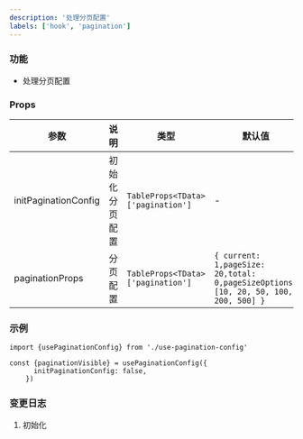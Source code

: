 ```yaml
---
description: '处理分页配置'
labels: ['hook', 'pagination']
---
```


### 功能

- 处理分页配置

### Props

| 参数 | 说明 | 类型 | 默认值 |
| --- | --- | --- | --- |
| initPaginationConfig | 初始化分页配置 | `TableProps<TData>['pagination']` | - |
| paginationProps | 分页配置 | `TableProps<TData>['pagination']` | `{ current: 1,pageSize: 20,total: 0,pageSizeOptions: [10, 20, 50, 100, 200, 500] }` |


### 示例

```tsx
import {usePaginationConfig} from './use-pagination-config'

const {paginationVisible} = usePaginationConfig({
      initPaginationConfig: false,
    })
```

### 变更日志

1. 初始化
